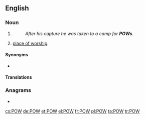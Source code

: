 {{also|pow|pōw}}
==English==

===Noun===
{{en-noun}}

# {{lb|en|military}} {{initialism of|prisoner of war|lang=en}}
#: ''After his capture he was taken to a camp for '''POWs'''.''
# {{lb|en|religion}} [[place of worship]].

====Synonyms====
* {{l|en|PW}} {{qualifier|Canada|military}}

====Translations====
{{trans-top|initialism of prisoner of war}}
{{trans-mid}}
{{trans-bottom}}

===Anagrams===
* {{l|en|wop}}

[[cs:POW]]
[[de:POW]]
[[et:POW]]
[[el:POW]]
[[fr:POW]]
[[pl:POW]]
[[ta:POW]]
[[tr:POW]]